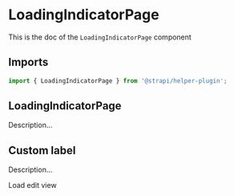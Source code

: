<!--- LoadingIndicatorPage.stories.mdx --->


<Meta title="components/LoadingIndicatorPage" component={LoadingIndicatorPage} />

# LoadingIndicatorPage

This is the doc of the `LoadingIndicatorPage` component

## Imports

```js
import { LoadingIndicatorPage } from '@strapi/helper-plugin';
```

## LoadingIndicatorPage

Description...

<Canvas>
  <Story name="base">
    <LoadingIndicatorPage data-testid="loader" />
  </Story>
</Canvas>

## Custom label

Description...

<Canvas>
  <Story name="custom-label">
    <LoadingIndicatorPage data-testid="loader">Load edit view</LoadingIndicatorPage>
  </Story>
</Canvas>
